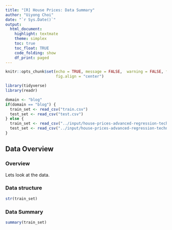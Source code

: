 ```yaml
---
title: "[R] House Prices: Data Summary"
author: "Uiyong Choi"
date: "`r Sys.Date()`"
output: 
  html_document:
    highlight: textmate
    theme: simplex
    toc: true
    toc_float: TRUE
    code_folding: show
    df_print: paged
---
```




```r
knitr::opts_chunk$set(echo = TRUE, message = FALSE,  warning = FALSE, fig.width=10, fig.height = 8,  
                      fig.align = "center")
```

```r
library(tidyverse)
library(readr)
```

```r
domain <- "blog"
if(domain == "blog") {
  train_set <- read_csv("train.csv")
  test_set <- read_csv("test.csv")
} else {
  train_set <- read_csv("../input/house-prices-advanced-regression-techniques/train.csv")
  test_set <- read_csv("../input/house-prices-advanced-regression-techniques/test.csv")
}
```

## Data Overview {.tabset}

### Overview

 Lets look at the data.

### Data structure

```r
str(train_set)
```

### Data Summary

```r
summary(train_set)
```




